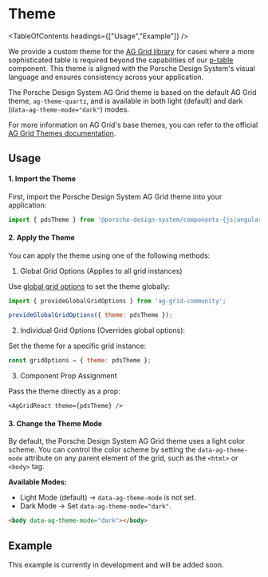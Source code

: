 
# Theme

<TableOfContents headings={["Usage","Example"]} />

We provide a custom theme for the [AG Grid library](https://ag-grid.com) for cases where a more sophisticated table is
required beyond the capabilities of our [p-table](components/table/examples) component. This theme is aligned with the
Porsche Design System's visual language and ensures consistency across your application.

The Porsche Design System AG Grid theme is based on the default AG Grid theme, `ag-theme-quartz`, and is available in
both light (default) and dark (`data-ag-theme-mode="dark"`) modes.

For more information on AG Grid's base themes, you can refer to the official
[AG Grid Themes documentation](https://ag-grid.com/javascript-data-grid/themes).

## Usage

#### 1. Import the Theme

First, import the Porsche Design System AG Grid theme into your application:

```js
import { pdsTheme } from '@porsche-design-system/components-{js|angular|react|vue}/ag-grid';
```

#### 2. Apply the Theme

You can apply the theme using one of the following methods:

1. Global Grid Options (Applies to all grid instances)

Use [global grid options](https://ag-grid.com/javascript-data-grid/grid-interface/#global-grid-options) to set the
theme globally:

```js
import { provideGlobalGridOptions } from 'ag-grid-community';

provideGlobalGridOptions({ theme: pdsTheme });
   ```

2. Individual Grid Options (Overrides global options):

Set the theme for a specific grid instance:

```js
const gridOptions = { theme: pdsTheme };
   ```

3. Component Prop Assignment

Pass the theme directly as a prop:

```tsx
<AgGridReact theme={pdsTheme} />
   ```

#### 3. Change the Theme Mode

By default, the Porsche Design System AG Grid theme uses a light color scheme. You can control the color scheme by
setting the `data-ag-theme-mode` attribute on any parent element of the grid, such as the `<html>` or `<body>` tag.

**Available Modes:**

- Light Mode (default) → `data-ag-theme-mode` is not set.
- Dark Mode → Set `data-ag-theme-mode="dark"`.

```html
<body data-ag-theme-mode="dark"></body>
```

## Example

<Notification heading="Example Coming Soon">This example is currently in development and will be added soon.</Notification>
